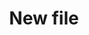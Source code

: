 ---
title: 'New file'
description: 'Updates the information of a product by defining the values for the passed parameters. Any parameters not supplied will remain unaltered.'
api: 'PATCH /products/:id'
---